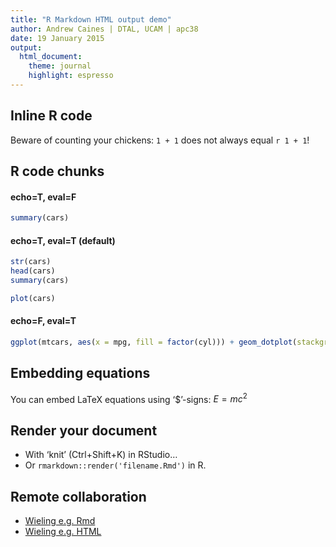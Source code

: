 ```yaml
---
title: "R Markdown HTML output demo"
author: Andrew Caines | DTAL, UCAM | apc38
date: 19 January 2015
output:
  html_document:
    theme: journal
    highlight: espresso
---
```



## Inline R code

Beware of counting your chickens: `1 + 1` does not always equal `r 1 + 1`!


## R code chunks

#### echo=T, eval=F
```r
summary(cars)
```

#### echo=T, eval=T (default)
```r
str(cars)
head(cars)
summary(cars)
```

```r
plot(cars)
```

#### echo=F, eval=T
```r
ggplot(mtcars, aes(x = mpg, fill = factor(cyl))) + geom_dotplot(stackgroups = TRUE, binwidth = 1, method = "histodot")
```


## Embedding equations

You can embed LaTeX equations using '$'-signs: $E=mc^2$


## Render your document

- With 'knit' (Ctrl+Shift+K) in RStudio...
- Or `rmarkdown::render('filename.Rmd')` in R.


## Remote collaboration

- [Wieling e.g. Rmd](http://www.let.rug.nl/~wieling/statscourse/lecture1/lab/answers/lab-including-answers.Rmd)
- [Wieling e.g. HTML](http://www.let.rug.nl/~wieling/statscourse/lecture1/lab/answers/lab-including-answers.html)
